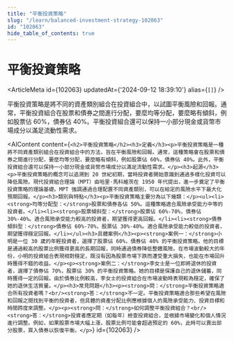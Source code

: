 ```yaml
---
title: "平衡投資策略"
slug: "/learn/balanced-investment-strategy-102063"
id: "102063"
hide_table_of_contents: true
---
```



# 平衡投資策略

<ArticleMeta id={102063} updatedAt={'2024-09-12 18:39:10'} alias={`[]`} />
<div className='border-solid border-b border-t-0 my-4 border-[var(--ifm-color-gray-300)]' />

平衡投資策略是將不同的資產類別組合在投資組合中，以試圖平衡風險和回報。通常，平衡投資組合在股票和債券之間進行分配，要麼均等分配，要麼略有傾斜，例如股票佔 60%，債券佔 40%。平衡投資組合還可以保持一小部分現金或貨幣市場成分以滿足流動性需求。

<AIContent content={`<h2>平衡投資策略</h2><h3>定義</h3><p>平衡投資策略是一種將不同資產類別組合在投資組合中的方法，旨在平衡風險和回報。通常，這種策略會在股票和債券之間進行分配，要麼均等分配，要麼略有傾斜，例如股票佔 60%，債券佔 40%。此外，平衡投資組合還可以保持一小部分現金或貨幣市場成分以滿足流動性需求。</p><h3>起源</h3><p>平衡投資策略的概念可以追溯到 20 世紀初期，當時投資者開始意識到通過多樣化投資可以降低風險。現代投資組合理論（MPT）由哈里·馬科維茨在 1950 年代提出，進一步奠定了平衡投資策略的理論基礎。MPT 強調通過合理配置不同資產類別，可以在給定的風險水平下最大化預期回報。</p><h3>類別與特點</h3><p>平衡投資策略主要分為以下幾類：</p><ul><li><strong>均等分配型：</strong>股票和債券各佔 50%。這種策略適合風險承受能力中等的投資者。</li><li><strong>股票傾斜型：</strong>股票佔 60%-70%，債券佔 30%-40%。適合風險承受能力較高的投資者，期望獲得更高回報。</li><li><strong>債券傾斜型：</strong>債券佔 60%-70%，股票佔 30%-40%。適合風險承受能力較低的投資者，期望獲得穩定回報。</li></ul><h3>具體案例</h3><p><strong>案例一：</strong>小明是一位 30 歲的年輕投資者，選擇了股票佔 60%，債券佔 40% 的平衡投資策略。他的目標是通過較高的股票比例獲得更高的長期回報，同時通過債券降低整體風險。在市場波動較大的年份，小明的投資組合表現相對穩定，既沒有因為股票市場下跌而遭受重大損失，也能在市場回升時獲得不錯的收益。</p><p><strong>案例二：</strong>李女士是一位即將退休的投資者，選擇了債券佔 70%，股票佔 30% 的平衡投資策略。她的目標是保護自己的退休儲蓄，同時獲得一定的回報。由於債券比例較高，李女士的投資組合在市場波動時表現較為穩定，確保了她的退休生活質量。</p><h3>常見問題</h3><p><strong>問：</strong>平衡投資策略適合所有投資者嗎？<br/><strong>答：</strong>不一定。平衡投資策略適合那些希望在風險和回報之間找到平衡的投資者，但具體的資產分配比例應根據個人的風險承受能力、投資目標和時間跨度來調整。</p><p><strong>問：</strong>如何調整平衡投資組合？<br/><strong>答：</strong>投資者應定期（如每年）檢查投資組合，並根據市場變化和個人情況進行調整。例如，如果股票市場大幅上漲，股票比例可能會超過預定的 60%，此時可以賣出部分股票，買入債券以恢復平衡。</p>`} id={102063} />

